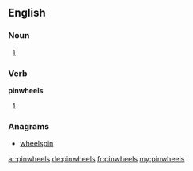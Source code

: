 ==English==

===Noun===
{{head|en}}

# {{plural of|pinwheel}}

===Verb===
'''pinwheels'''

# {{en-third-person singular of|pinwheel}}

===Anagrams===
* [[wheelspin#English|wheelspin]]

[[ar:pinwheels]]
[[de:pinwheels]]
[[fr:pinwheels]]
[[my:pinwheels]]
